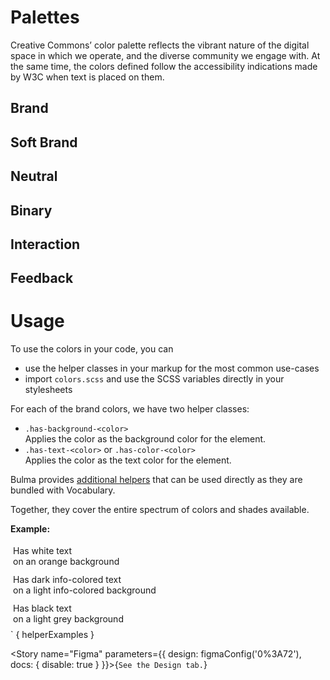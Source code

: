 
<Meta title="Tokens/Color" />

# Palettes

Creative Commons’ color palette reflects the vibrant nature of the digital space in which we operate, and the diverse
community we engage with. At the same time, the colors defined follow the accessibility indications made by W3C when
text is placed on them.

## Brand

<ColorPalette>
  <ColorItem
    title="Tomato"
    subtitle="$color-tomato"
    colors={['rgb(209, 69, 0)']} />
  <ColorItem
    title="Orange"
    subtitle="$color-orange"
    colors={['rgb(251, 119, 41)']} />
  <ColorItem
    title="Gold"
    subtitle="$color-gold"
    colors={['rgb(251, 212, 60)']} />
  <ColorItem
    title="ForestGreen"
    subtitle="$color-forest-green"
    colors={['rgb(0, 128, 0)']} />
  <ColorItem
    title="DarkTurquoise"
    subtitle="$color-dark-turquoise"
    colors={['rgb(5, 181, 218)']} />
  <ColorItem
    title="DarkSlateBlue"
    subtitle="$color-dark-slate-blue"
    colors={['rgb(21, 71, 168)']} />
  <ColorItem
    title="DarkSlateGray"
    subtitle="$color-dark-slate-gray"
    colors={['rgb(51, 51, 51)']} />
</ColorPalette>

## Soft Brand

<ColorPalette>
  <ColorItem
    title="SoftTomato"
    subtitle="$color-soft-tomato"
    colors={['rgb(254, 237, 233)']} />
  <ColorItem
    title="SoftGold"
    subtitle="$color-soft-gold"
    colors={['rgb(254, 246, 216)']} />
  <ColorItem
    title="SoftGreen"
    subtitle="$color-soft-green"
    colors={['rgb(224, 245, 224)']} />
  <ColorItem
    title="SoftTurquoise"
    subtitle="$color-soft-turquoise"
    colors={['rgb(223, 246, 252)']} />
  <ColorItem
    title="SoftBlue"
    subtitle="$color-soft-blue"
    colors={['rgb(227, 235, 253)']} />
</ColorPalette>

## Neutral

<ColorPalette>
  <ColorItem
    title="DarkGray"
    subtitle="$color-dark-gray"
    colors={['rgb(118, 118, 118)']} />
  <ColorItem
    title="Gray"
    subtitle="$color-gray"
    colors={['rgb(176, 176, 176)']} />
  <ColorItem
    title="LightGray"
    subtitle="$color-light-gray"
    colors={['rgb(216, 216, 216)']} />
  <ColorItem
    title="LighterGray"
    subtitle="$color-lighter-gray"
    colors={['rgb(245, 245, 245)']} />
</ColorPalette>

## Binary

<ColorPalette>
  <ColorItem
    title="Black"
    subtitle="$color-black"
    colors={['rgb(0, 0, 0)']} />
  <ColorItem
    title="White"
    subtitle="$color-white"
    colors={['rgb(255, 255, 255)']} />
</ColorPalette>

## Interaction

<ColorPalette>
  <ColorItem
    title="BrighterTomato"
    subtitle="$color-brighter-tomato"
    colors={['rgb(240, 88, 0)']} />
  <ColorItem
    title="BrighterGold"
    subtitle="$color-brighter-gold"
    colors={['rgb(245, 192, 0)']} />
  <ColorItem
    title="BrighterForestGreen"
    subtitle="$color-brighter-forest-green"
    colors={['rgb(0, 168, 3)']} />
</ColorPalette>

## Feedback

<ColorPalette>
  <ColorItem
    title="Dark Success"
    subtitle="$color-dark-success"
    colors={['rgb(4, 166, 53)']} />
  <ColorItem
    title="Light Success"
    subtitle="$color-light-success"
    colors={['rgb(224, 242, 191)']} />
  <ColorItem
    title="Dark Warning"
    subtitle="$color-dark-warning"
    colors={['rgb(242, 171, 32)']} />
  <ColorItem
    title="Light Warning"
    subtitle="$color-light-warning"
    colors={['rgb(250, 236, 188)']} />
  <ColorItem
    title="Dark Error"
    subtitle="$color-dark-error"
    colors={['rgb(200, 59, 30)']} />
  <ColorItem
    title="Light Error"
    subtitle="$color-light-error"
    colors={['rgb(255, 201, 201)']} />
  <ColorItem
    title="Dark Info"
    subtitle="$color-dark-info"
    colors={['rgb(25, 80, 184)']} />
  <ColorItem
    title="Light Info"
    subtitle="$color-light-info"
    colors={['rgb(209, 220, 241)']} />
</ColorPalette>

# Usage

To use the colors in your code, you can
- use the helper classes in your markup for the most common use-cases
- import `colors.scss` and use the SCSS variables directly in your stylesheets

For each of the brand colors, we have two helper classes:
- `.has-background-<color>`<br/>
  Applies the color as the background color for the element.
- `.has-text-<color>` or `.has-color-<color>`<br/>
  Applies the color as the text color for the element.

Bulma provides [additional helpers](https://bulma.io/documentation/helpers/color-helpers/)
that can be used directly as they are bundled with Vocabulary.

Together, they cover the entire spectrum of colors and shades available.

**Example:**

<div class="has-background-orange has-text-white" style="padding: 4px; margin-bottom: 4px;">
  Has white text<br/>
  on an orange background
</div>
<div class="has-background-info-light has-text-info-dark" style="padding: 4px; margin-bottom: 4px;">
  Has dark info-colored text<br/>
  on a light info-colored background
</div>
<div class="has-background-grey-light has-text-black" style="padding: 4px; margin-bottom: 4px;">
  Has black text<br/>
  on a light grey background
</div>`

<Preview mdxSource={helperExamples()}>
  <Story name="Helpers" height="250px">{
    helperExamples
  }</Story>
</Preview>

<Story name="Figma" parameters={{
  design: figmaConfig('0%3A72'),
  docs: { disable: true }
}}>{`
  See the Design tab.
`}</Story>
